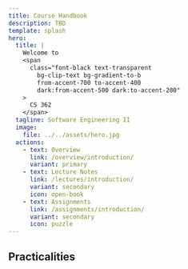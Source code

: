 ```yaml
---
title: Course Handbook
description: TBD
template: splash
hero:
  title: |
    Welcome to 
    <span
      class="font-black text-transparent
        bg-clip-text bg-gradient-to-b
        from-accent-700 to-accent-400
        dark:from-accent-500 dark:to-accent-200"
    >
      CS 362
    </span> 
  tagline: Software Engineering II
  image:
    file: ../../assets/hero.jpg
  actions:
    - text: Overview
      link: /overview/introduction/
      variant: primary
    - text: Lecture Notes
      link: /lectures/introduction/
      variant: secondary
      icon: open-book
    - text: Assignments
      link: /assignments/introduction/
      variant: secondary
      icon: puzzle
---
```




## Practicalities

<CardGrid>
  <LinkCard
    title="Demos Sign-Ups"
    href="/practicalities/demo-signups/"
    description="Instructions to schedule demos for your assignments and for the final project."
  />
  <LinkCard
    title="Team Formation"
    href="/practicalities/team-formation/"
    description="Form your team for the final project. Choose your own team or be randomly assigned."
  />
  <LinkCard
    title="Web Dev 101"
    href="/practicalities/web-dev-101/"
    description="The web dev basics to help you succeed in this course. The focus is mostly on setting up and managing Node projects."
  />

</CardGrid> 
